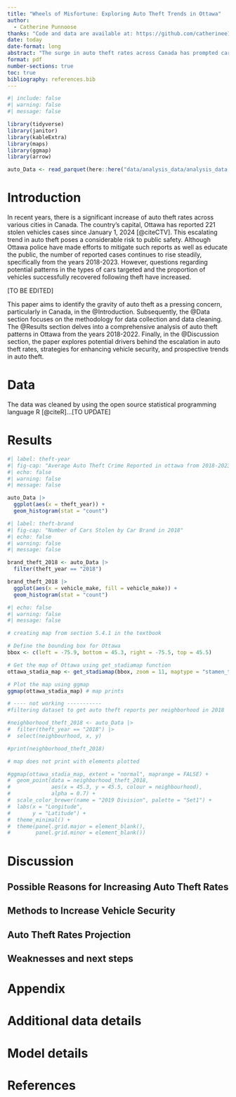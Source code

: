 ```yaml
---
title: "Wheels of Misfortune: Exploring Auto Theft Trends in Ottawa"
author: 
  - Catherine Punnoose
thanks: "Code and data are available at: https://github.com/catherinee1216/AutoTheft_Ottawa.git."
date: today
date-format: long
abstract: "The surge in auto theft rates across Canada has prompted car owners to become more vigilant regarding their vehicle's security. This paper gives a thorough examination of auto theft occurrences within Canada's capital, Ottawa. Focusing on the years 2018-2022, the paper provides a deep dive into the types of vehicles brands, model, and color targeted and offers insights into the neighborhoods within Ottawa exhibiting elevated rates of auto theft. Additionally, the study assesses factors such as the recovery rate of stolen cars, and provides solutions to improve vehicle security by understanding auto theft dynamics in the region."
format: pdf
number-sections: true
toc: true
bibliography: references.bib
---
```


```r
#| include: false
#| warning: false
#| message: false

library(tidyverse)
library(janitor)
library(kableExtra)
library(maps)
library(ggmap)
library(arrow)

auto_Data <- read_parquet(here::here("data/analysis_data/analysis_data.parquet"))
```


# Introduction

In recent years, there is a significant increase of auto theft rates across various cities in Canada. The country’s capital, Ottawa has reported 221 stolen vehicles cases since January 1, 2024 [@citeCTV]. This escalating trend in auto theft poses a considerable risk to public safety. Although Ottawa police have made efforts to mitigate such reports as well as educate the public, the number of reported cases continues to rise steadily, specifically from the years 2018-2023. However, questions regarding potential patterns in the types of cars targeted and the proportion of vehicles successfully recovered following theft have increased.

[TO BE EDITED]

This paper aims to identify the gravity of auto theft as a pressing concern, particularly in Canada, in the @Introduction. Subsequently, the @Data section focuses on the methodology for data collection and data cleaning. The @Results section delves into a comprehensive analysis of auto theft patterns in Ottawa from the years 2018-2022. Finally, in the @Discussion section, the paper explores potential drivers behind the escalation in auto theft rates, strategies for enhancing vehicle security, and prospective trends in auto theft.



# Data {#sec-data}

The data was cleaned by using the open source statistical programming language R [@citeR]...[TO UPDATE]


# Results

```r
#| label: theft-year
#| fig-cap: "Average Auto Theft Crime Reported in ottawa from 2018-2023"
#| echo: false
#| warning: false
#| message: false

auto_Data |>
  ggplot(aes(x = theft_year)) +
  geom_histogram(stat = "count")
```
```r
#| label: theft-brand
#| fig-cap: "Number of Cars Stolen by Car Brand in 2018"
#| echo: false
#| warning: false
#| message: false

brand_theft_2018 <- auto_Data |>
  filter(theft_year == "2018") 

brand_theft_2018 |>
  ggplot(aes(x = vehicle_make, fill = vehicle_make)) +
  geom_histogram(stat = "count")

```

```r
#| echo: false
#| warning: false
#| message: false

# creating map from section 5.4.1 in the textbook 

# Define the bounding box for Ottawa
bbox <- c(left = -75.9, bottom = 45.3, right = -75.5, top = 45.5)

# Get the map of Ottawa using get_stadiamap function
ottawa_stadia_map <- get_stadiamap(bbox, zoom = 11, maptype = "stamen_toner_lite")

# Plot the map using ggmap
ggmap(ottawa_stadia_map) # map prints 

# ---- not working -----------
#filtering dataset to get auto theft reports per neighborhood in 2018

#neighborhood_theft_2018 <- auto_Data |>
#  filter(theft_year == "2018") |>
#  select(neighbourhood, x, y)

#print(neighborhood_theft_2018)

# map does not print with elements plotted 

#ggmap(ottawa_stadia_map, extent = "normal", maprange = FALSE) +
#  geom_point(data = neighborhood_theft_2018,
#             aes(x = 45.3, y = 45.5, colour = neighbourhood),
#             alpha = 0.7) +
#  scale_color_brewer(name = "2019 Division", palette = "Set1") +
#  labs(x = "Longitude",
#       y = "Latitude") +
#  theme_minimal() +
#  theme(panel.grid.major = element_blank(),
#        panel.grid.minor = element_blank())

```


# Discussion

## Possible Reasons for Increasing Auto Theft Rates

## Methods to Increase Vehicle Security 

## Auto Theft Rates Projection 

## Weaknesses and next steps


\newpage

\appendix

# Appendix {-}


# Additional data details

# Model details {#sec-model-details}


\newpage


# References


